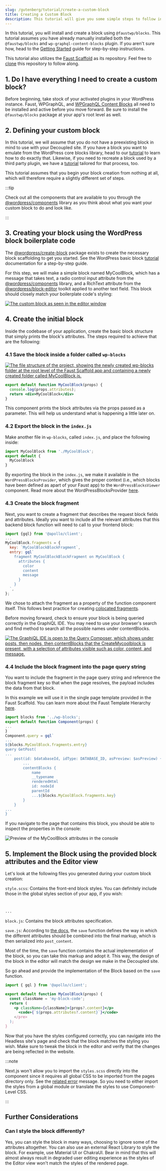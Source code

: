 ```yaml
---
slug: /gutenberg/tutorial/create-a-custom-block
title: Creating a Custom Block
description: This tutorial will give you some simple steps to follow in order to build your own completely custom block
---
```


In this tutorial, you will install and create a block using `@faustwp/blocks`.
This tutorial assumes you have already manually installed both the `@faustwp/blocks` and `wp-graphql-content-blocks` plugin. If you aren't sure how, head to the [Getting Started](/docs/gutenberg/getting-started) guide for step-by-step instructions.

This tutorial also utilizes the [Faust Scaffold](http://localhost:3000/blog/sprint-24-update#faustjs-scaffold) as its repository. Feel free to [clone](https://github.com/wpengine/faust-scaffold) this repository to follow along.

## 1. Do I have everything I need to create a custom block?

Before beginning, take stock of your activated plugins in your WordPress instance. Faust, WPGraphQL, and [WPGraphQL Content Blocks](/docs/gutenberg/wp-graphql-content-blocks.mdx) all need to be installed and active before you move forward. Be sure to install the `@faustwp/blocks` package at your app's root level as well.

## 2. Defining your custom block

In this tutorial, we will assume that you do not have a preexisting block in mind to use with your Decoupled site. If you have a block you want to emulate from the WordPress core blocks library, head to our [tutorial](/docs/gutenberg/tutorial/create-a-block-from-wordpress-core.mdx) to learn how to do exactly that. Likewise, if you need to recreate a block used by a third party plugin, we have a [tutorial](/docs/gutenberg/tutorial/create-a-block-from-third-party.mdx) tailored for that process, too.

This tutorial assumes that you begin your block creation from nothing at all, which will therefore require a slightly different set of steps. 

:::tip 

Check out all the components that are available to you through the [@wordpress/components](https://developer.wordpress.org/block-editor/reference-guides/packages/packages-components/) library as you think about what you want your custom block to do and look like. 

:::

## 3. Creating your block using the WordPress block boilerplate code

The [@wordpress/create-block](https://www.npmjs.com/package/@wordpress/create-block) package exists to create the necessary block scaffolding to get you started. See the WordPress basic block [tutorial](https://developer.wordpress.org/block-editor/how-to-guides/block-tutorial/) documentation for a step-by-step guide.

For this step, we will make a simple block named MyCoolBlock, which has a message that takes text, a radio control input attribute from the [@wordpress/components](https://wordpress.github.io/gutenberg/?path=/story/components-radiocontrol--default) library, and a RichText attribute from the [@wordpress/block-editor](https://developer.wordpress.org/block-editor/reference-guides/richtext/) toolkit applied to another text field. This block should closely match your boilerplate code's styling:


<a href="/docs/img/custom-block-in-editor.png" target="_blank">
  <img
    src="/docs/img/custom-block-in-editor.png"
    alt="The custom block as seen in the editor window"
  />
</a>

## 4. Create the initial block

Inside the codebase of your application, create the basic block structure that simply prints the block's attributes.
The steps required to achieve that are the following:

### 4.1 Save the block inside a folder called `wp-blocks`

<a href="/docs/img/creating-wp-blocks-folder.png" target="_blank">
  <img
    src="/docs/img/creating-wp-blocks-folder.png"
    alt="The file structure of the project, showing the newly created wp-blocks folder at the root level of the Faust Scaffold app and containing a newly created folder called MyCoolBlock.js."
  />
</a>

```jsx title="wp-blocks/MyCoolBlock.js"
export default function MyCoolBlock(props) {
  console.log(props.attributes);
  return <div>MyCoolBlock</div>
}
```

This component prints the block attributes via the props passed as a parameter. This will help us understand what is happening a little later on.

### 4.2 Export the block in the `index.js`

Make another file in `wp-blocks`, called `index.js`, and place the following inside:

```jsx title="wp-blocks/index.js"
import MyCoolBlock from './MyCoolBlock';
export default {
  MyCoolBlock
}
```

By exporting the block in the `index.js`, we make it available in the `WordPressBlocksProvider`, which gives the proper context (i.e., which blocks have been defined as apart of your Faust app) to the `WordPressBlocksViewer` component. Read more about the WordPressBlocksProvider [here](http://localhost:3000/docs/reference/WordPressBlocksProvider). 

### 4.3 Create the block fragment

Next, you want to create a fragment that describes the request block fields and attributes. Ideally you want to include all the relevant attributes that this backend block function will need to call to your frontend block:

```jsx title="wp-blocks/MyCoolBlock.js" {1}
import {gql} from '@apollo/client';
...
MyCoolBlock.fragments = {
  key: `MyCoolBlockBlockFragment`,
  entry: gql`
    fragment MyCoolBlockBlockFragment on MyCoolBlock {
      attributes {
        color
        content
        message
      }
    }
  `,
};
```
We chose to attach the fragment as a property of the function component itself. This follows best practice for creating [colocated fragments](https://www.apollographql.com/docs/react/data/fragments/#creating-colocated-fragments).

Before moving forward, check to ensure your block is being queried correctly in the GraphiQL IDE. You may need to use your browser's search and find method to search all the possible names under contentBlocks.

<a href="/docs/img/graphiql-query-composer.png" target="_blank">
  <img
    src="/docs/img/graphiql-query-composer.png"
    alt="The GraphiQL IDE is open to the Query Composer, which shows under posts, then nodes, then contentBlocks that the CreateMycoolblock is present, with a selection of attributes visible such as color, content, and message."
  />
</a>

### 4.4 Include the block fragment into the page query string

You want to include the fragment in the page query string and reference the block fragment key so that when the page resolves, the payload includes the data from that block.

In this example we will use it in the single page template provided in the Faust Scaffold. You can learn more about the Faust Template Hierarchy [here](/docs/templates).

```jsx {1,7,18} title="wp-templates/single.js"
import blocks from '../wp-blocks';
export default function Component(props) {
...
}
Component.query = gql`
...
${blocks.MyCoolBlock.fragments.entry}
query GetPost(
...
	post(id: $databaseId, idType: DATABASE_ID, asPreview: $asPreview) {
		...
		contentBlocks {
			name
			__typename
			renderedHtml
			id: nodeId
			parentId
			...${blocks.MyCoolBlock.fragments.key}
      	}
	}
...
}
```

If you navigate to the page that contains this block, you should be able to inspect the properties in the console:



<img
    src="/docs/img/mycoolblock-attributes.png"
    alt="Preview of the MyCoolBlock attributes in the console"
  />

## 5. Implement the Block using the provided block attributes and the Editor view

Let's look at the following files you generated during your custom block creation:

`style.scss`: Contains the front-end block styles. You can definitely include those in the global styles section of your app, if you wish:

```scss title="style.scss"


...
```

`block.js`: Contains the block attributes specification.

`save.js`: According to [the docs](https://developer.wordpress.org/block-editor/reference-guides/block-api/block-edit-save/#save),
the `save` function defines the way in which the different attributes should be combined into the final markup, which is then serialized into `post_content`.

Most of the time, the `save` function contains the actual implementation of the block, so you can take this markup and adopt it. This way, the design of the block in the editor will match the design we make in the Decoupled site.

So go ahead and provide the implementation of the Block based on the `save` function. 

```jsx title="wp-blocks/MyCoolBlock.js" {6}
import { gql } from '@apollo/client';

export default function MyCoolBlock(props) {
  const className = 'my-block-code';
  return (
    <p className={className}>{props?.content}</p>
      <code>{`${props.attributes?.content}`}</code>
    </pre>
  );
}
```



Now that you have the styles configured correctly, you can navigate into the Headless site's page and check that the block matches the styling you wish. Make sure to tweak the block in the editor and verify that the changes are being reflected in the website.

:::note

Next.js won't allow you to import the `styles.scss` directly into the component since it requires all
global CSS to be imported from the pages directory only. See the [related error](https://nextjs.org/docs/messages/css-global) message.
So you need to either import the styles from a global module or translate the styles to use Component-Level CSS.

:::

## Further Considerations

### Can I style the block differently?

Yes, you can style the block in many ways, choosing to ignore some of the attributes altogether.
You can also use an external React Library to style the block. For example, use Material UI or ChakraUI.
Bear in mind that this will almost always result in degraded user editing experience as the styles of the Editor view won't match the styles of the rendered page.






